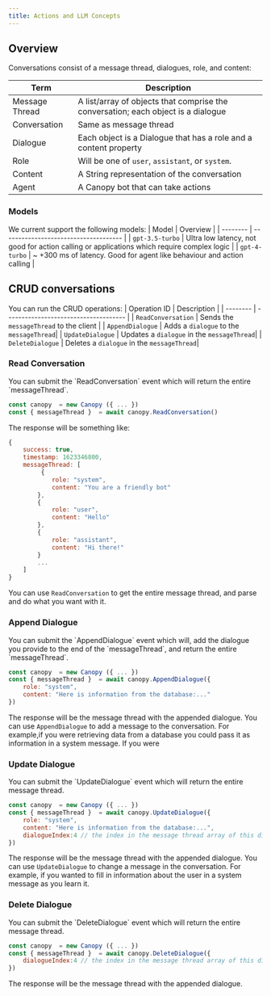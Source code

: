 ```yaml
---
title: Actions and LLM Concepts
---
```

## Overview
Conversations consist of a message thread, dialogues, role, and content:

| Term | Description                           |
| -------- | ------------------------------------- |
| Message Thread    | A list/array of objects that comprise the conversation; each object is a dialogue  |
| Conversation    | Same as message thread  |
| Dialogue      |  Each object is a Dialogue that has a role and a content property                  |
| Role      |  Will be one of `user`, `assistant`, or `system`.              |
| Content      |  A String representation of the conversation           |
| Agent      |  A Canopy bot that can take actions         |



### Models

We current support the following models:
| Model | Overview                           |
| -------- | ------------------------------------- |
| `gpt-3.5-turbo`     | Ultra low latency, not good for action calling or applications which require complex logic                   |
| `gpt-4-turbo`     | ~ +300 ms of latency. Good for agent like behaviour and action calling                          |
## CRUD  conversations
You can run the CRUD operations: 
| Operation ID | Description                           |
| -------- | ------------------------------------- |
| `ReadConversation`     | Sends the `messageThread` to the client  |
| `AppendDialogue`     | Adds a `dialogue` to the `messageThread`|
| `UpdateDialogue`     | Updates a `dialogue` in the `messageThread`|
| `DeleteDialogue`     | Deletes a `dialogue` in the `messageThread`|
### Read Conversation ###
<p> You can submit the `ReadConversation` event which will return the entire `messageThread`.</p>

```javascript
const canopy  = new Canopy ({ ... }) 
const { messageThread }  = await canopy.ReadConversation()
```
The response will be something like:
```javascript
{
    success: true,
    timestamp: 1623346800,
    messageThread: [
         {
            role: "system",
            content: "You are a friendly bot"
        },
        {
            role: "user",
            content: "Hello"
        },
        {
            role: "assistant",
            content: "Hi there!"
        }
        ...
    ]
}
```
You can use `ReadConversation` to get the entire message thread, and parse and do what you want with it.

### Append Dialogue ###
<p> You can submit the `AppendDialogue` event which will, add the dialogue you provide to the end of the `messageThread`, and return the entire `messageThread`.</p>

```javascript
const canopy  = new Canopy ({ ... }) 
const { messageThread }  = await canopy.AppendDialogue({
    role: "system",
    content: "Here is information from the database:..."
})
```
The response will be the message thread with the appended dialogue.
You can use `AppendDialogue` to add a message to the conversation. For example,if you were retrieving data from a database you could pass it as information in a system message. 
If you were 


### Update Dialogue ###
<p> You can submit the `UpdateDialogue` event which will return the entire message thread.</p>

```javascript
const canopy  = new Canopy ({ ... }) 
const { messageThread }  = await canopy.UpdateDialogue({
    role: "system",
    content: "Here is information from the database:...", 
    dialogueIndex:4 // the index in the message thread array of this dialogue
})
```
The response will be the message thread with the appended dialogue.
You can use `UpdateDialogue` to change a message in the conversation. For example, if you wanted to fill in information about the user in a system message as you learn it.

### Delete Dialogue ###
<p> You can submit the `DeleteDialogue` event which will return the entire message thread.</p>

```javascript
const canopy  = new Canopy ({ ... }) 
const { messageThread }  = await canopy.DeleteDialogue({
    dialogueIndex:4 // the index in the message thread array of this dialogue
})
```
The response will be the message thread with the appended dialogue.


